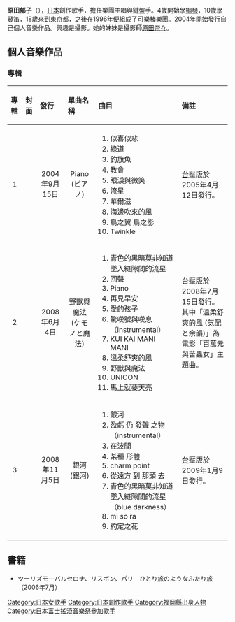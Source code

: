 {{Unreferenced|time=2015-08-28T15:59:03+00:00}}
{{藝人
| 姓名     = 原田郁子
| 類型     = 女歌手
| 英文名   = Harada Ikuko
| 暱稱  = 郁子
| 出生日期 = {{birth_date_and_age|1975|10|20}}
| 出生地點 = {{JPN}}[[福岡縣|福岡縣]][[福岡市|福岡市]]
| 國籍 = {{JPN}}
| 籍貫   = 
| 出身地 = [[福岡市|福岡市]][[博多區|博多區]]
| 教育程度 = 
| 活躍年代 = (solo)2004年─
| 職業 = 歌手、詞曲創作人
| 音樂類型 = J-POP、[[搖滾|搖滾]]、另類、[[非主流|非主流]]
| 相關團體 = {{link-ja|可樂棒|クラムボン (バンド)}}
| 唱片公司 = (日本)'''コロムビア ミュージックエンタテインメント''' <br/>(台灣代理)[[滾石唱片|滾石]]風雲唱片
| 網站 = {{URL|www.itumo.cc}}
}}

{{japanese|japanese=原田 郁子|kana=はらだ いくこ|romaji=Harada Ikuko}}

'''原田郁子'''（{{bd|1975年|10月20日}}），[[日本|日本]]創作歌手，擔任{{link-ja|可樂棒|クラムボン (バンド)}}樂團主唱與鍵盤手。4歲開始學[[鋼琴|鋼琴]]，10歲學[[豎笛|豎笛]]，18歲來到[[東京都|東京都]]，之後在1996年便組成了可樂棒樂團。2004年開始發行自己個人音樂作品。興趣是攝影。她的妹妹是攝影師[https://ja.wikipedia.org/w/index.php?title=%E5%8E%9F%E7%94%B0%E5%A5%88%E3%80%85&action=edit&redlink=1 原田奈々]。

== 個人音樂作品 ==
=== 專輯 ===

{| class="wikitable"
!align="left"|專輯
!align="left"|封面
!align="left"|發行
!align="left"|單曲名稱
!align="left"|曲目
!align="left"|備註
|-
!align="center"|1
|align="center"|
|align="center"|2004年9月15日
|align="center"|Piano (ピアノ)
|align="left"|
#似喜似悲
#綠道
#釣旗魚
#教會
#眼淚與微笑
#流星
#華爾滋
#海邊吹來的風
#鳥之翼 鳥之影
#Twinkle
|align="left"|[[台灣|台]]壓版於2005年4月12日發行。
|-
!align="center"|2
|align="center"|
|align="center"|2008年6月4日
|align="center"|野獸與魔法 (ケモノと魔法)
|align="left"|
#青色的黑暗莫非知道墜入縫隙間的流星
#回聲
#Piano
#再見早安
#愛的孩子
#驚嘆號與嘆息（instrumental）
#KUI KAI MANI MANI
#溫柔舒爽的風
#野獸與魔法
#UNICON
#馬上就要天亮
|align="left"|[[台灣|台]]壓版於2008年7月15日發行。
其中「溫柔舒爽的風 (気配と余韻)」為電影「百萬元與苦蟲女」主題曲。
|-
!align="center"|3
|align="center"|
|align="center"|2008年11月5日
|align="center"|銀河 (銀河)
|align="left"|
#銀河
#盈虧 仍 發聲 之物（instrumental）
#在波間
#某種 形體
#charm point
#從遠方 到 那頭 去
#青色的黑暗莫非知道墜入縫隙間的流星（blue darkness）
#mi so ra
#約定之花
|align="left"|[[台灣|台]]壓版於2009年1月9日發行。
|}

==書籍==     
*ツーリズモ―バルセロナ、リスボン、パリ　ひとり旅のようなふたり旅（2006年7月）

{{DEFAULTSORT:Harada Ikuko}}
[[Category:日本女歌手|Category:日本女歌手]]
[[Category:日本創作歌手|Category:日本創作歌手]]
[[Category:福岡縣出身人物|Category:福岡縣出身人物]]
[[Category:日本富士搖滾音樂祭參加歌手|Category:日本富士搖滾音樂祭參加歌手]]
